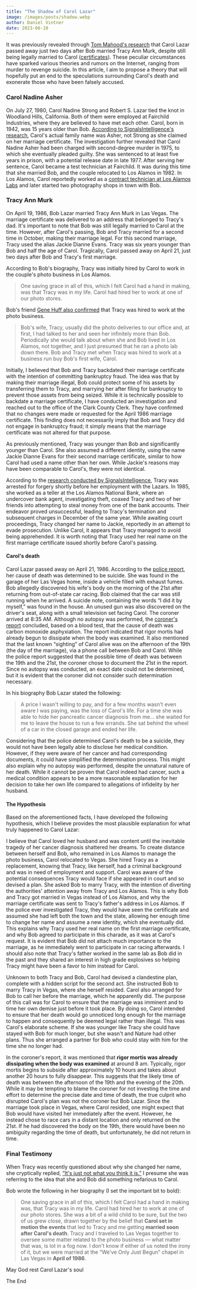 ```yaml
---
title: "The Shadow of Carol Lazar"
image: /images/posts/shadow.webp
author: Daniel Vintner
date: 2023-06-10
---
```


It was previously revealed through [Tom Mahood's research](https://www.otherhand.org/home-page/area-51-and-other-strange-places/bluefire-main/bluefire/the-bob-lazar-corner/the-lazar-timeline/) that Carol Lazar passed away just two days after Bob married Tracy Ann Murk, despite still being legally married to Carol ([certificates](https://www.papooselake.org/documents)). These peculiar circumstances have sparked various theories and rumors on the Internet, ranging from murder to revenge suicide. In this article, I aim to propose a theory that will hopefully put an end to the speculations surrounding Carol's death and exonerate those who have been falsely accused.

### Carol Nadine Asher

On July 27, 1980, Carol Nadine Strong and Robert S. Lazar tied the knot in Woodland Hills, California. Both of them were employed at Fairchild Industries, where they are believed to have met each other. Carol, born in 1942, was 15 years older than Bob. [According to SignalsIntelligence's research](https://medium.com/@signalsintelligence/bob-lazar-shadows-f045a2be1d9c), Carol's actual family name was Asher, not Strong as she claimed on her marriage certificate. The investigation further revealed that Carol Nadine Asher had been charged with second-degree murder in 1975, to which she eventually pleaded guilty. She was sentenced to at least five years in prison, with a potential release date in late 1977. After serving her sentence, Carol became a test technician at Fairchild. It was during this time that she married Bob, and the couple relocated to Los Alamos in 1982. In Los Alamos, Carol reportedly worked as a [contract technician at Los Alamos Labs](https://medium.com/@signalsintelligence/bob-lazar-shadows-f045a2be1d9c) and later started two photography shops in town with Bob.

### Tracy Ann Murk

On April 19, 1986, Bob Lazar married Tracy Ann Murk in Las Vegas. The marriage certificate was delivered to an address that belonged to Tracy's dad. It's important to note that Bob was still legally married to Carol at the time. However, after Carol's passing, Bob and Tracy married for a second time in October, making their marriage legal. For this second marriage, Tracy used the alias Jackie Dianne Evans. Tracy was six years younger than Bob and half the age of Carol. Tragically, Carol passed away on April 21, just two days after Bob and Tracy's first marriage.

According to Bob's biography, Tracy was initially hired by Carol to work in the couple's photo business in Los Alamos.

> One saving grace in all of this, which I felt Carol had a hand in making, was that Tracy was in my life. Carol had hired her to work at one of our photo stores.

Bob's friend [Gene Huff also confirmed](https://www.otherhand.org/home-page/area-51-and-other-strange-places/bluefire-main/bluefire/the-bob-lazar-corner/the-lazar-synopsis/) that Tracy was hired to work at the photo business.

> Bob's wife, Tracy, usually did the photo deliveries to our office and, at first, I had talked to her and seen her infinitely more than Bob. Periodically she would talk about when she and Bob lived in Los Alamos, not together, and I just presumed that he ran a photo lab down there. Bob and Tracy met when Tracy was hired to work at a business run buy Bob's first wife, Carol.

Initially, I believed that Bob and Tracy backdated their marriage certificate with the intention of committing bankruptcy fraud. The idea was that by making their marriage illegal, Bob could protect some of his assets by transferring them to Tracy, and marrying her after filing for bankruptcy to prevent those assets from being seized. While it is technically possible to backdate a marriage certificate, I have conducted an investigation and reached out to the office of the Clark County Clerk. They have confirmed that no changes were made or requested for the April 1986 marriage certificate. This finding does not necessarily imply that Bob and Tracy did not engage in bankruptcy fraud; it simply means that the marriage certificate was not altered for that purpose.

As previously mentioned, Tracy was younger than Bob and significantly younger than Carol. She also assumed a different identity, using the name Jackie Dianne Evans for their second marriage certificate, similar to how Carol had used a name other than her own. While Jackie's reasons may have been comparable to Carol's, they were not identical.

According to the [research conducted by SignalsIntelligence](https://medium.com/@signalsintelligence/bob-lazar-red-flags-d0a481d35d8e), Tracy was arrested for forgery shortly before her employment with the Lazars. In 1985, she worked as a teller at the Los Alamos National Bank, where an undercover bank agent, investigating theft, coaxed Tracy and two of her friends into attempting to steal money from one of the bank accounts. Their endeavor proved unsuccessful, leading to Tracy's termination and subsequent charges in December of the same year. While awaiting court proceedings, Tracy changed her name to Jackie, reportedly in an attempt to evade prosecution. Unlike Carol, it appears that Tracy managed to avoid being apprehended. It is worth noting that Tracy used her real name on the first marriage certificate issued shortly before Carol's passing.

#### Carol's death

Carol Lazar passed away on April 21, 1986. According to the [police report](https://www.scribd.com/document/534077948/Carol-Nadine-Lazar-Death-Police-Report-Bob-Lazar), her cause of death was determined to be suicide. She was found in the garage of her Las Vegas home, inside a vehicle filled with exhaust fumes. Bob allegedly discovered his wife's body on the morning of the 21st after returning from out-of-state car racing. Bob claimed that the car was still running when he arrived. A suicide note, containing the words “I did it by myself,” was found in the house. An unused gun was also discovered on the driver's seat, along with a small television set facing Carol. The coroner arrived at 8:35 AM. Although no autopsy was performed, the [coroner's report](https://www.scribd.com/document/534078281/Carol-Nadine-Lazar-Coroner-s-report-Bob-Lazar) concluded, based on a blood test, that the cause of death was carbon monoxide asphyxiation. The report indicated that rigor mortis had already begun to dissipate when the body was examined. It also mentioned that the last known “sighting” of Carol alive was on the afternoon of the 19th (the day of the marriage), via a phone call between Bob and Carol. While the police report suggested that the possible time of death was between the 19th and the 21st, the coroner chose to document the 21st in the report. Since no autopsy was conducted, an exact date could not be determined, but it is evident that the coroner did not consider such determination necessary.

In his biography Bob Lazar stated the following:

> A price I wasn't willing to pay, and for a few months wasn't even aware I was paying, was the loss of Carol's life. For a time she was able to hide her pancreatic cancer diagnosis from me… she waited for me to leave the house to run a few errands. She sat behind the wheel of a car in the closed garage and ended her life.

Considering that the police determined Carol's death to be a suicide, they would not have been legally able to disclose her medical condition. However, if they were aware of her cancer and had corresponding documents, it could have simplified the determination process. This might also explain why no autopsy was performed, despite the unnatural nature of her death. While it cannot be proven that Carol indeed had cancer, such a medical condition appears to be a more reasonable explanation for her decision to take her own life compared to allegations of infidelity by her husband.

#### The Hypothesis

Based on the aforementioned facts, I have developed the following hypothesis, which I believe provides the most plausible explanation for what truly happened to Carol Lazar:

I believe that Carol loved her husband and was content until the inevitable tragedy of her cancer diagnosis shattered her dreams. To create distance between herself and Bob, who remained in Los Alamos to manage the photo business, Carol relocated to Vegas. She hired Tracy as a replacement, knowing that Tracy, like herself, had a criminal background and was in need of employment and support. Carol was aware of the potential consequences Tracy would face if she appeared in court and so devised a plan. She asked Bob to marry Tracy, with the intention of diverting the authorities' attention away from Tracy and Los Alamos. This is why Bob and Tracy got married in Vegas instead of Los Alamos, and why the marriage certificate was sent to Tracy's father's address in Los Alamos. If the police ever investigated Tracy, they would have seen the certificate and assumed she had left both the town and the state, allowing her enough time to change her name and assume a new identity, which she eventually did. This explains why Tracy used her real name on the first marriage certificate, and why Bob agreed to participate in this charade, as it was at Carol's request. It is evident that Bob did not attach much importance to the marriage, as he immediately went to participate in car racing afterwards. I should also note that Tracy's father worked in the same lab as Bob did in the past and they shared an interest in high grade explosives so helping Tracy might have been a favor to him instead for Carol.

Unknown to both Tracy and Bob, Carol had devised a clandestine plan, complete with a hidden script for the second act. She instructed Bob to marry Tracy in Vegas, where she herself resided. Carol also arranged for Bob to call her before the marriage, which he apparently did. The purpose of this call was for Carol to ensure that the marriage was imminent and to time her own demise just before it took place. By doing so, Carol intended to ensure that her death would go unnoticed long enough for the marriage to happen and consequently be deemed legal rather than illegal. This was Carol's elaborate scheme. If she was younger like Tracy she could have stayed with Bob for much longer, but she wasn't and Nature had other plans. Thus she arranged a partner for Bob who could stay with him for the time she no longer had.

In the coroner's report, it was mentioned that **rigor mortis was already dissipating when the body was examined** at around 8 am. Typically, rigor mortis begins to subside after approximately 10 hours and takes about another 20 hours to fully disappear. This suggests that the likely time of death was between the afternoon of the 19th and the evening of the 20th. While it may be tempting to blame the coroner for not investing the time and effort to determine the precise date and time of death, the true culprit who disrupted Carol's plan was not the coroner but Bob Lazar. Since the marriage took place in Vegas, where Carol resided, one might expect that Bob would have visited her immediately after the event. However, he instead chose to race cars in a distant location and only returned on the 21st. If he had discovered the body on the 19th, there would have been no ambiguity regarding the time of death, but unfortunately, he did not return in time.

### Final Testimony

When Tracy was recently questioned about why she changed her name, she cryptically replied, [“It's just not what you think it is.”](https://youtu.be/v4azB7NfERk?t=3751) I presume she was referring to the idea that she and Bob did something nefarious to Carol.

Bob wrote the following in her biography (I set the important bit to bold):

> One saving grace in all of this, which I felt Carol had a hand in making was, that Tracy was in my life. Carol had hired her to work at one of our photo stores. She was a bit of a wild child to be sure, but the two of us grew close, drawn together by the belief that **Carol set in motion the events** that led to Tracy and me getting **married soon after Carol's death**. Tracy and I traveled to Las Vegas together to oversee some matter related to the photo business — what matter that was, is lot in a fog now. I don't know if either of us noted the irony of it, but we were married at the “We've Only Just Begun” chapel in Las Vegas in **April of 1986**.

May God rest Carol Lazar's soul

The End